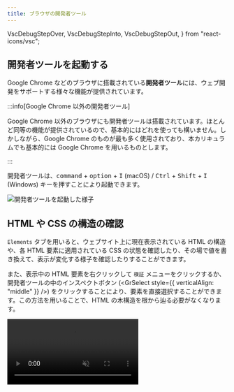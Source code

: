 ```yaml
---
title: ブラウザの開発者ツール
---
```


  VscDebugStepOver,
  VscDebugStepInto,
  VscDebugStepOut,
} from "react-icons/vsc";

## 開発者ツールを起動する

Google Chrome などのブラウザに搭載されている**開発者ツール**には、ウェブ開発をサポートする様々な機能が提供されています。

:::info[Google Chrome 以外の開発者ツール]

Google Chrome 以外のブラウザにも開発者ツールは搭載されています。ほとんど同等の機能が提供されているので、基本的にはどれを使っても構いません。しかしながら、Google Chrome のものが最も多く使用されており、本カリキュラムでも基本的には Google Chrome を用いるものとします。

:::

開発者ツールは、<kbd>command</kbd> + <kbd>option</kbd> + <kbd>I</kbd> (macOS) / <kbd>Ctrl</kbd> + <kbd>Shift</kbd> + <kbd>I</kbd> (Windows) キーを押すことにより起動できます。

![開発者ツールを起動した様子](open-inspector.png)

## HTML や CSS の構造の確認

`Elements` タブを用いると、ウェブサイト上に現在表示されている HTML の構造や、各 HTML 要素に適用されている CSS の状態を確認したり、その場で値を書き換えて、表示が変化する様子を確認したりすることができます。

また、表示中の HTML 要素を右クリックして `検証` メニューをクリックするか、開発者ツールの中のインスペクトボタン (<GrSelect style={{ verticalAlign: "middle" }} />) をクリックすることにより、要素を直接選択することができます。この方法を用いることで、HTML の木構造を根から辿る必要がなくなります。

<video src={inspectElementsVideo} muted controls />

### 課題

あなたのお気に入りのニュースサイトの記事をひとつ選び、その中に現れる人物名を、 `Elements` タブの機能を用いて自分の名前に変えてみましょう。悪用厳禁です！

## デバッガ

**デバッガ** は、プログラムのバグを探し、解決するために役立つソフトウェアです。ブラウザの開発者ツールには、通常 JavaScript のデバッガが搭載されています。

:::info

デバッガを使うために知っておくべきことは以下の4つです。

・ ブレークポイント  
 設置した行でプログラムの実行が一時停止するもので、Google Chromeの開発者ツールではSourcesタブからファイルを開くと表示される行番号をクリックすると設置できる。

・ ステップオーバーボタン (<VscDebugStepOver style={{ verticalAlign: "middle" }} />)  
 現在の行を実行し、次の行に進む操作です。現在止まっている行で関数が呼び出される場合は、その関数内の処理を全て実行して次の行で止まるものです。

・ ステップインボタン (<VscDebugStepInto style={{ verticalAlign: "middle" }} />)  
 現在の行が関数呼び出しだった場合、実行が関数の中に移ります。処理の流れを1個ずつ確認できます。

・ ステップアウトボタン (<VscDebugStepOut style={{ verticalAlign: "middle" }} />)  
 関数内で処理が止まっている場合、その関数内の残りの処理を全て実行し、関数を呼び出している行の次の行へ移動します。

:::

デバッガを用いることで、プログラムが実行される様子を細かく観測することができます。次のプログラムで試してみましょう。

```html title="index.html"
<!doctype html>
<html lang="ja">
  <head>
    <meta charset="utf-8" />
    <title>Title</title>
  </head>
  <body>
    <div id="result"></div>
    <script src="./script.js"></script>
  </body>
</html>
```

```javascript title="script.js"
function add(a, b) {
  return a + b;
}

const resultElement = document.getElementById("result");
const sum = add(3, 4);
resultElement.textContent = sum;
```

JavaScript のデバッガは主に `Sources` タブから用います。まずはこのタブを開き、サイドパネルに表示された `script.js` を開きましょう。

![デバッガでファイルを開く](./open-file-in-debugger.png)

続いて、5 行目の行番号が表示されている部分をクリックして**ブレークポイント**を設置します。この状態でブラウザを更新してみてください。

JavaScript の実行がブレークポイントを設定した地点に差し掛かると、プログラムの実行がデバッガにより一時停止されます。

:::info

上記のプログラムにおいて、ページの読み込みの完了時にはすでに JavaScript の実行が終わっています。このため、ブレークポイントを設置した行のプログラムは、ページを更新するまで再度実行されません。

:::

:::warning

下の画像の中の、オレンジ色の線で挟まれている部分は、**これから実行されようとしている行**を表します。つまり、5 行目のプログラムは、この時点ではまだ実行されていません。

:::

![ブレークポイントの設置](./set-breakpoint.png)

続いて、**ステップ オーバー**ボタンを押します。これにより、オレンジ色の線で挟まれた部分が 6 行目に移ります。

![ステップ オーバー](./step-over.png)

この状態で、`resultElement` の部分にマウスカーソルを乗せてみましょう。`resultElement` 変数の中身が表示されます。変数の値がオブジェクトの場合は、その内部を見ることもできます。下にスクロールするとおなじみの `textContent` プロパティなども存在していることが分かりますね。

![オブジェクトの中身を見る](./inspect-object.png)

今度はブレークポイントを6行目に設置してみましょう。ページを更新して、次は、**ステップ イン**ボタンを押してみましょう。実行が `add` 関数の中に移ります。

![ステップ イン](./step-in.png)

右側のパネルの `Call Stack` (**コール スタック**) 部分を見てみてください。ここには、現在実行されている関数が、どの順番で実行されているのかが表示されています。この場合は、`script.js` というファイルの 6 行目から `add` 関数が呼び出されていることが分かります。

![コール スタック](./call-stack.png)

次に、**ステップ アウト**ボタンを押しましょう。このボタンにより、現在実行されている関数が最後まで実行され、実行が `add` 関数の外に出て、7 行目の先頭で処理が止まっているのが分かると思います。

![ステップ アウト](./step-out.png)

:::tip[`console.log` 関数]

`console.log` 関数は、メッセージをブラウザの開発者ツールの `Console` に出力します。
`console.log` 関数を使ってプログラムの実行中に値の変化を確認したり、問題が発生した時に原因を特定したりすることができます。

```javascript
const x = 5;
const y = 10;
const sum = x + y;
console.log("x + y は、", sum);
```

:::

### 課題

次のプログラムの 5 行目では、`add` 関数は 3 回実行されます。どのような順番で関数が呼び出されているか、デバッガを用いて確認してみてください。

```javascript title="script.js"
function add(a, b) {
  return a + b;
}

const result = add(add(1, 2), add(3, 4));
document.write(result);
```
